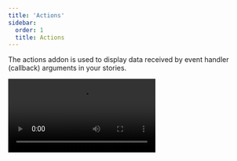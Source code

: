 ```yaml
---
title: 'Actions'
sidebar:
  order: 1
  title: Actions
---
```


<YouTubeCallout id="BTIuTuoHsQc" title="STOP logging with Storybook Actions" />

The actions addon is used to display data received by event handler (callback) arguments in your stories.

<Video src="../_assets/essentials/addon-actions-demo-optimized.mp4" />

## Action args

Actions work via supplying special Storybook-generated “action” arguments (referred to as "args" for short) to your stories. There are two ways to get an action arg:

### Action argType annotation

You can use [argTypes](../api/arg-types.mdx) to tell Storybook that an arg to your story should be an action. Usually, it makes sense to do this at the component level (although you can apply it per individual story):

{/* prettier-ignore-start */}

<CodeSnippets path="button-story-onclick-action-argtype.md" />

{/* prettier-ignore-end */}

When Storybook sees this argType, it will create an arg set to a special “action” callback. If your component calls this arg (based on the user's interaction or through the `play` function), the event will show up in the action panel:

![Essential Actions addon usage](../_assets/essentials/addon-actions-screenshot.png)

### Automatically matching args

Another option is to use a global parameter to match all [argTypes](../api/arg-types.mdx) that match a certain pattern. The following configuration automatically creates actions for each `on` argType (which you can either specify manually or can be [inferred automatically](../api/arg-types.mdx#automatic-argtype-inference)).

{/* prettier-ignore-start */}

<CodeSnippets path="storybook-preview-matching-argtypes.md" />

{/* prettier-ignore-end */}

If you need more granular control over which `argTypes` are matched, you can adjust your stories and include the `argTypes` parameter. For example:

{/* prettier-ignore-start */}

<CodeSnippets path="button-story-matching-argtypes.md" />

{/* prettier-ignore-end */}

<Callout variant="info" icon="💡">

  If you're generating argTypes with another addon (like [docs](../writing-docs/index.mdx), which is the common behavior), ensure the actions addon **AFTER** the other addon. You can do this by listing it later in the addons registration code in [`.storybook/main.js`](../configure/index.mdx#configure-story-rendering). This is default in [essentials](./index.mdx).

</Callout>

## Action event handlers

It is also possible to detect if your component is emitting the correct HTML events using the `parameters.actions.handles` [parameter](../writing-stories/parameters.mdx).

{/* prettier-ignore-start */}

<CodeSnippets path="button-story-action-event-handle.md" />

{/* prettier-ignore-end */}

This will bind a standard HTML event handler to the outermost HTML element rendered by your component and trigger an action when the event is called for a given selector. The format is `<eventname> <selector>`. The selector is optional; it defaults to all elements.

## API

### Parameters

This addon contributes the following [parameters](../writing-stories/parameters.mdx) to Storybook, under the `actions` namespace:

#### `argTypesRegex`

Type: `string`

Create actions for each arg that matches the regex. Please note the significant [limitations of this approach](#automatically-matching-args), as described above.

#### `disable`

Type: `boolean`

Disable this addon's behavior. If you wish to disable this addon for the entire Storybook, you should do so when registering `addon-essentials`. See the [essential addon's docs](../essentials/index.mdx#disabling-addons) for more information.

This parameter is most useful to allow overriding at more specific levels. For example, if this parameter is set to `true` at the project level, it could then be re-enabled by setting it to `false` at the meta (component) or story level.

#### `handles`

Type: `string[]`

Binds a standard HTML event handler to the outermost HTML element rendered by your component and triggers an action when the event is called for a given selector. The format is `<eventname> <selector>`. The selector is optional; it defaults to all elements.

See the [action event handlers](#action-event-handlers) section, above, for more information.

### Exports

This addon contributes the following exports to Storybook:

```js
import { action } from '@storybook/addon-actions';
```

#### `action`

Type: `(name?: string) => void`

Allows you to create an action that appears in the actions panel of the Storybook UI when clicked. The action function takes an optional name parameter, which is used to identify the action in the UI.

{/* prettier-ignore-start */}

<CodeSnippets path="addon-actions-action-function.md" />

{/* prettier-ignore-end */}

## Advanced / legacy usage

There are also some older ways to use actions as documented in the [advanced README](https://github.com/storybookjs/storybook/blob/release-7-6/code/addons/actions/ADVANCED.md).
